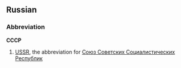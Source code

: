 ==Russian==
===Abbreviation===
'''СССР'''

# [[USSR]], the abbreviation for [[Союз Советских Социалистических Республик]]